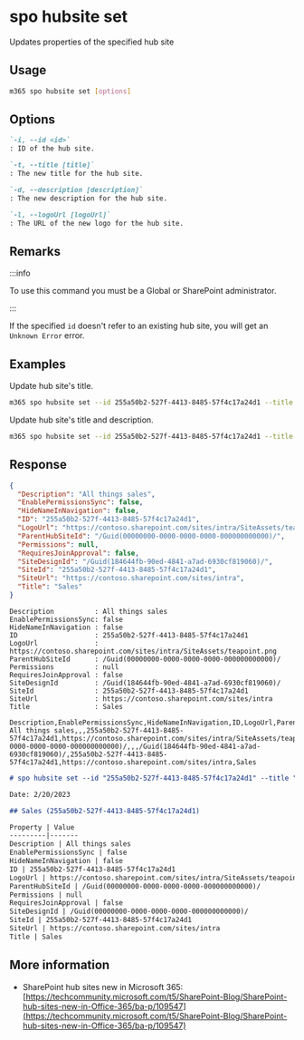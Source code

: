 
# spo hubsite set

Updates properties of the specified hub site

## Usage

```sh
m365 spo hubsite set [options]
```

## Options

```md defintion-list
`-i, --id <id>`
: ID of the hub site.

`-t, --title [title]`
: The new title for the hub site.

`-d, --description [description]`
: The new description for the hub site.

`-l, --logoUrl [logoUrl]`
: The URL of the new logo for the hub site.
```

<Global />

## Remarks

:::info

To use this command you must be a Global or SharePoint administrator.

:::

If the specified `id` doesn't refer to an existing hub site, you will get an `Unknown Error` error.

## Examples

Update hub site's title.

```sh
m365 spo hubsite set --id 255a50b2-527f-4413-8485-57f4c17a24d1 --title Sales
```

Update hub site's title and description.

```sh
m365 spo hubsite set --id 255a50b2-527f-4413-8485-57f4c17a24d1 --title Sales --description "All things sales"
```

## Response

<Tabs>
  <TabItem value="JSON">

  ```json
  {
    "Description": "All things sales",
    "EnablePermissionsSync": false,
    "HideNameInNavigation": false,
    "ID": "255a50b2-527f-4413-8485-57f4c17a24d1",
    "LogoUrl": "https://contoso.sharepoint.com/sites/intra/SiteAssets/teapoint.png",
    "ParentHubSiteId": "/Guid(00000000-0000-0000-0000-000000000000)/",
    "Permissions": null,
    "RequiresJoinApproval": false,
    "SiteDesignId": "/Guid(184644fb-90ed-4841-a7ad-6930cf819060)/",
    "SiteId": "255a50b2-527f-4413-8485-57f4c17a24d1",
    "SiteUrl": "https://contoso.sharepoint.com/sites/intra",
    "Title": "Sales"
  }
  ```

  </TabItem>
  <TabItem value="Text">

  ```text
  Description          : All things sales
  EnablePermissionsSync: false
  HideNameInNavigation : false
  ID                   : 255a50b2-527f-4413-8485-57f4c17a24d1
  LogoUrl              : https://contoso.sharepoint.com/sites/intra/SiteAssets/teapoint.png
  ParentHubSiteId      : /Guid(00000000-0000-0000-0000-000000000000)/
  Permissions          : null
  RequiresJoinApproval : false
  SiteDesignId         : /Guid(184644fb-90ed-4841-a7ad-6930cf819060)/
  SiteId               : 255a50b2-527f-4413-8485-57f4c17a24d1
  SiteUrl              : https://contoso.sharepoint.com/sites/intra
  Title                : Sales
  ```

  </TabItem>
  <TabItem value="CSV">

  ```csv
  Description,EnablePermissionsSync,HideNameInNavigation,ID,LogoUrl,ParentHubSiteId,Permissions,RequiresJoinApproval,SiteDesignId,SiteId,SiteUrl,Title
  All things sales,,,255a50b2-527f-4413-8485-57f4c17a24d1,https://contoso.sharepoint.com/sites/intra/SiteAssets/teapoint.png,/Guid(00000000-0000-0000-0000-000000000000)/,,,/Guid(184644fb-90ed-4841-a7ad-6930cf819060)/,255a50b2-527f-4413-8485-57f4c17a24d1,https://contoso.sharepoint.com/sites/intra,Sales
  ```

  </TabItem>
  <TabItem value="Markdown">

  ```md
  # spo hubsite set --id "255a50b2-527f-4413-8485-57f4c17a24d1" --title "Sales" --description "All things sales"

  Date: 2/20/2023

  ## Sales (255a50b2-527f-4413-8485-57f4c17a24d1)

  Property | Value
  ---------|-------
  Description | All things sales
  EnablePermissionsSync | false
  HideNameInNavigation | false
  ID | 255a50b2-527f-4413-8485-57f4c17a24d1
  LogoUrl | https://contoso.sharepoint.com/sites/intra/SiteAssets/teapoint.png
  ParentHubSiteId | /Guid(00000000-0000-0000-0000-000000000000)/
  Permissions | null
  RequiresJoinApproval | false
  SiteDesignId | /Guid(00000000-0000-0000-0000-000000000000)/
  SiteId | 255a50b2-527f-4413-8485-57f4c17a24d1
  SiteUrl | https://contoso.sharepoint.com/sites/intra
  Title | Sales
  ```

  </TabItem>
</Tabs>

## More information

- SharePoint hub sites new in Microsoft 365: [https://techcommunity.microsoft.com/t5/SharePoint-Blog/SharePoint-hub-sites-new-in-Office-365/ba-p/109547](https://techcommunity.microsoft.com/t5/SharePoint-Blog/SharePoint-hub-sites-new-in-Office-365/ba-p/109547)
